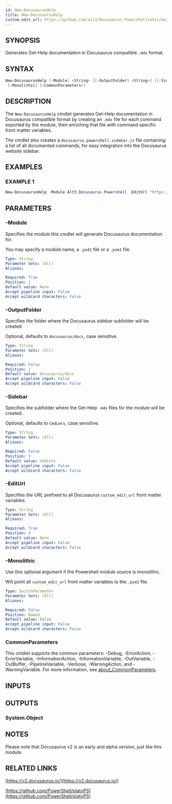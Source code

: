 ```yaml
---
id: New-DocusaurusHelp
title: New-DocusaurusHelp
custom_edit_url: https://github.com/alt3/Docusaurus.Powershell/edit/master/Source/Public/New-DocusaurusHelp.ps1
---
```


## SYNOPSIS
Generates Get-Help documentation in Docusaurus compatible `.mdx` format.

## SYNTAX

```powershell
New-DocusaurusHelp [-Module] <String> [[-OutputFolder] <String>] [[-Sidebar] <String>] [-EditUrl] <String>
 [-Monolithic] [<CommonParameters>]
```

## DESCRIPTION
The `New-DocusaurusHelp` cmdlet generates Get-Help documentation in Docusaurus
compatible format by creating an `.mdx` file for each command exported by
the module, then enriching that file with command specific front matter
variables.

The cmdlet also creates a `docusaurus.powershell.sidebar.js` file
containing a list of all documented commands, for easy integration
into the Docusaurus website sidebar.

## EXAMPLES

### EXAMPLE 1
```powershell
New-DocusaurusHelp -Module Alt3.Docusaurus.Powershell -EditUrl "https://github.com/alt3/Docusaurus.Powershell/edit/master/source/Public"
```

## PARAMETERS

### -Module
Specifies the module this cmdlet will generate Docusaurus documentation for.

You may specify a module name, a `.psd1` file or a `.psm1` file.

```yaml
Type: String
Parameter Sets: (All)
Aliases:

Required: True
Position: 1
Default value: None
Accept pipeline input: False
Accept wildcard characters: False
```

### -OutputFolder
Specifies the folder where the Docusaurus sidebar subfolder will be created.

Optional, defaults to `docusaurus/docs`, case sensitive.

```yaml
Type: String
Parameter Sets: (All)
Aliases:

Required: False
Position: 2
Default value: Docusaurus/docs
Accept pipeline input: False
Accept wildcard characters: False
```

### -Sidebar
Specifies the subfolder where the Get-Help `.mdx` files for the module will be created.

Optional, defaults to `CmdLets`, case sensitive.

```yaml
Type: String
Parameter Sets: (All)
Aliases:

Required: False
Position: 3
Default value: CmdLets
Accept pipeline input: False
Accept wildcard characters: False
```

### -EditUrl
Specifies the URL prefixed to all Docusaurus `custom_edit_url` front matter variables.

```yaml
Type: String
Parameter Sets: (All)
Aliases:

Required: True
Position: 4
Default value: None
Accept pipeline input: False
Accept wildcard characters: False
```

### -Monolithic
Use this optional argument if the Powershell module source is monolithic.

Will point all `custom_edit_url` front matter variables to the `.psm1` file.

```yaml
Type: SwitchParameter
Parameter Sets: (All)
Aliases:

Required: False
Position: Named
Default value: False
Accept pipeline input: False
Accept wildcard characters: False
```

### CommonParameters
This cmdlet supports the common parameters: -Debug, -ErrorAction, -ErrorVariable, -InformationAction, -InformationVariable, -OutVariable, -OutBuffer, -PipelineVariable, -Verbose, -WarningAction, and -WarningVariable. For more information, see [about_CommonParameters](http://go.microsoft.com/fwlink/?LinkID=113216).

## INPUTS

## OUTPUTS

### System.Object
## NOTES
Please note that Docusaurus v2 is an early and alpha version, just like this module.

## RELATED LINKS

[https://v2.docusaurus.io/](https://v2.docusaurus.io/)

[https://github.com/PowerShell/platyPS](https://github.com/PowerShell/platyPS)

